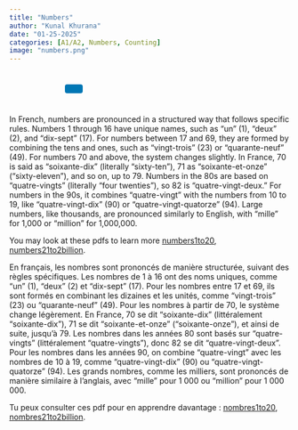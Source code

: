 ```yaml
---
title: "Numbers"
author: "Kunal Khurana"
date: "01-25-2025"
categories: [A1/A2, Numbers, Counting]
image: "numbers.png"
---
```


<div style="text-align: left; padding: 10px;">
  <a href="mailto:info@frenchwithkunal.ca" target="_blank" style="margin: 0 10px; color: #000;"><i class="fas fa-envelope fa-lg"></i></a>
  <a href="https://www.instagram.com/kunal.khurana7" target="_blank" style="margin: 0 10px; color: #E1306C;"><i class="fab fa-instagram fa-lg"></i></a>
  <a href="https://frenchwithkunal.ca" target="_blank" style="margin: 0 10px; color: #0077b5;"><i class="fas fa-globe fa-lg"></i></a>
  <a href="https://whatsapp.com/channel/0029Vb57n2e7dmegpjYpyi3V" target="_blank" style="margin: 0 10px; color: #25D366;"><i class="fab fa-whatsapp fa-lg"></i></a>
  <button onclick="copyLink()" style="background-color: #0077b5; color: white; padding: 8px 16px; border: none; border-radius: 4px; cursor: pointer; margin-left: 10px;">
    <i class="fas fa-copy"></i> 
  </button>
  <span id="copy-message" style="margin-left: 10px; color: green; display: none;">Link copied!</span>
</div>

<script>
  function copyLink() {
    // Get the current page URL
    const url = window.location.href;
    
    // Copy the URL to the clipboard
    navigator.clipboard.writeText(url).then(() => {
      // Show a confirmation message
      const message = document.getElementById("copy-message");
      message.style.display = "inline";
      setTimeout(() => {
        message.style.display = "none";
      }, 2000); // Hide the message after 2 seconds
    });
  }
</script>



::: { .content-visible when-profile="english"}


In French, numbers are pronounced in a structured way that follows specific rules. Numbers 1 through 16 have unique names, such as "un" (1), "deux" (2), and "dix-sept" (17). For numbers between 17 and 69, they are formed by combining the tens and ones, such as "vingt-trois" (23) or "quarante-neuf" (49). For numbers 70 and above, the system changes slightly. In France, 70 is said as "soixante-dix" (literally "sixty-ten"), 71 as "soixante-et-onze" ("sixty-eleven"), and so on, up to 79. Numbers in the 80s are based on "quatre-vingts" (literally "four twenties"), so 82 is "quatre-vingt-deux." For numbers in the 90s, it combines "quatre-vingt" with the numbers from 10 to 19, like "quatre-vingt-dix" (90) or "quatre-vingt-quatorze" (94). Large numbers, like thousands, are pronounced similarly to English, with "mille" for 1,000 or "million" for 1,000,000.

You may look at these pdfs to learn more [numbers1to20](https://drive.google.com/file/d/14DL_fY4rLzKeLhmuSaslfh22EFaEXYPD/view?usp=drive_link), [numbers21to2billion](https://drive.google.com/file/d/17FM66-85U-_d2Y9SxxeRWSi3iglq0LyV/view?usp=drive_link).

:::

::: { .content-visible when-profile="french"}

En français, les nombres sont prononcés de manière structurée, suivant des règles spécifiques. Les nombres de 1 à 16 ont des noms uniques, comme "un" (1), "deux" (2) et "dix-sept" (17). Pour les nombres entre 17 et 69, ils sont formés en combinant les dizaines et les unités, comme "vingt-trois" (23) ou "quarante-neuf" (49). Pour les nombres à partir de 70, le système change légèrement. En France, 70 se dit "soixante-dix" (littéralement "soixante-dix"), 71 se dit "soixante-et-onze" ("soixante-onze"), et ainsi de suite, jusqu'à 79. Les nombres dans les années 80 sont basés sur "quatre-vingts" (littéralement "quatre-vingts"), donc 82 se dit "quatre-vingt-deux". Pour les nombres dans les années 90, on combine "quatre-vingt" avec les nombres de 10 à 19, comme "quatre-vingt-dix" (90) ou "quatre-vingt-quatorze" (94). Les grands nombres, comme les milliers, sont prononcés de manière similaire à l'anglais, avec "mille" pour 1 000 ou "million" pour 1 000 000.

Tu peux consulter ces pdf pour en apprendre davantage : [nombres1to20](https://drive.google.com/file/d/14DL_fY4rLzKeLhmuSaslfh22EFaEXYPD/view?usp=drive_link), [nombres21to2billion](https://drive.google.com/file/d/17FM66-85U-_d2Y9SxxeRWSi3iglq0LyV/view?usp=drive_link).

:::
